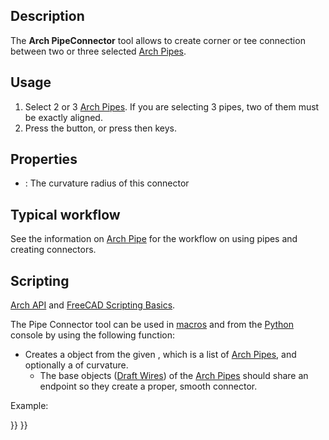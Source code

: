 <languages/>

{{Docnav
|[[Arch_Pipe|Pipe]]
|[[Arch_Stairs|Stairs]]
|[[BIM_Workbench|BIM]]
|IconL=Arch_Pipe.svg
|IconR=Arch_Stairs.png
|IconC=Workbench_BIM.svg
}}

{{VeryImportantMessage|THIS COMMAND IS PART OF THE INTEGRATED [[BIM_Workbench|BIM WORKBENCH]] IN V1.0<br>
This page has been updated for that version.}}

{{GuiCommand
|Name=Arch PipeConnector
|MenuLocation=3D/BIM → Connector
|Workbenches=[[BIM_Workbench|BIM]]
|Shortcut={{KEY|P}} {{KEY|C}}
|Version=0.17
|SeeAlso=
}}

== Description == 

The '''Arch PipeConnector''' tool allows to create corner or tee connection between two or three selected [[Arch_Pipe|Arch Pipes]].

==Usage==

# Select 2 or 3 [[Arch_Pipe|Arch Pipes]]. If you are selecting 3 pipes, two of them must be exactly aligned.
# Press the {{Button|[[Image:Arch_PipeConnector.svg|16px]] [[Arch_PipeConnector|Connector]]}} button, or press {{KEY|P}} then {{KEY|C}} keys.

== Properties ==

* {{PropertyData|Radius}}: The curvature radius of this connector

== Typical workflow ==

See the information on [[Arch_Pipe|Arch Pipe]] for the workflow on using pipes and creating connectors.

== Scripting ==

{{Emphasis|See also:}} [[Arch_API|Arch API]] and [[FreeCAD_Scripting_Basics|FreeCAD Scripting Basics]].

The Pipe Connector tool can be used in [[Macros|macros]] and from the [[Python|Python]] console by using the following function:

{{Code|code=
Connector = makePipeConnector(pipes, radius=0, name="Connector")
}}

* Creates a {{incode|Connector}} object from the given {{incode|pipes}}, which is a list of [[Arch_Pipe|Arch Pipes]], and optionally a {{incode|radius}} of curvature.
** The base objects ([[Draft_Wire|Draft Wires]]) of the [[Arch_Pipe|Arch Pipes]] should share an endpoint so they create a proper, smooth connector.

Example:

{{Code|code=
import FreeCAD, Draft, Arch

p1 = FreeCAD.Vector(-1000, 0, 0)
p2 = FreeCAD.Vector(-2000, 0, 0)
p3 = FreeCAD.Vector(-2000, 0, 0)
p4 = FreeCAD.Vector(-2000, -1000, 0)
p5 = FreeCAD.Vector(-2000, -1000, 0)
p6 = FreeCAD.Vector(-4000, -1000, 0)
Line1 = Draft.makeWire([p1, p2])
Line2 = Draft.makeWire([p3, p4])
Line3 = Draft.makeWire([p5, p6])

Pipe1 = Arch.makePipe(Line1, 150)
Pipe2 = Arch.makePipe(Line2, 150)
Pipe3 = Arch.makePipe(Line3, 150)
FreeCAD.ActiveDocument.recompute()

Conn = Arch.makePipeConnector([Pipe1, Pipe2])
Conn2 = Arch.makePipeConnector([Pipe2, Pipe3])
FreeCAD.ActiveDocument.recompute()

Line4 = Draft.move(Line1, FreeCAD.Vector(-500, 1000, 0), copy=True)
Line5 = Draft.move(Line2, FreeCAD.Vector(-500, 1000, 0), copy=True)
Pipe4 = Arch.makePipe(Line4, 100)
Pipe5 = Arch.makePipe(Line5, 100)
FreeCAD.ActiveDocument.recompute()

Conn3 = Arch.makePipeConnector([Pipe4, Pipe5], radius=400)
FreeCAD.ActiveDocument.recompute()
}}


{{Docnav
|[[Arch_Pipe|Pipe]]
|[[Arch_Stairs|Stairs]]
|[[BIM_Workbench|BIM]]
|IconL=Arch_Pipe.svg
|IconR=Arch_Stairs.png
|IconC=Workbench_BIM.svg
}}

{{BIM_Tools_navi{{#translation:}}}}
{{Userdocnavi{{#translation:}}}}